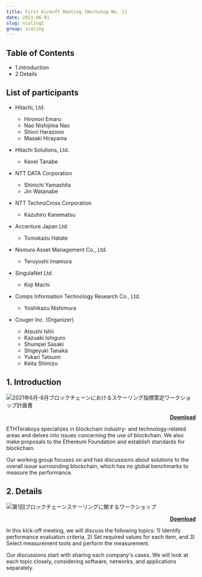 ```yaml
---
title: First Kickoff Meeting [Workshop No. 1]
date: 2021-06-01
slug: scaling1
group: scaling
---
```


## Table of Contents

- 1.Introduction
- 2.Details

## List of participants

- Hitachi, Ltd.

  - Hironori Emaru
  - Nao Nishijima Nao
  - Shiori Harazono
  - Masaki Hirayama

- Hitachi Solutions, Ltd.

  - Kenei Tanabe

- NTT DATA Corporation

  - Shinichi Yamashita
  - Jin Watanabe

- NTT TechnoCross Corporation

  - Kazuhiro Kanematsu

- Accenture Japan Ltd.

  - Tomokazu Hatate

- Nomura Asset Management Co., Ltd.

  - Teruyoshi Imamura

- SingulaNet Ltd.

  - Koji Machi

- Comps Information Technology Research Co., Ltd.

  - Yoshikazu Nishimura

* Couger Inc. (Organizer)

  - Atsushi Ishii
  - Kazuaki Ishiguro
  - Shumpei Sasaki
  - Shigeyuki Tanaka
  - Yukari Tatsumi
  - Keita Shimizu

## 1. Introduction

![2021年6月-8月ブロックチェーンにおけるスケーリング指標策定ワークショップ計画書](./images/section1-en.png)

<p style="text-align: right;font-weight:bold;">
  <a
    href="/pdf/scaling/E-ETHTerakoya_Overview-scaling_v006_en.pdf"
    target="_blank"
  >
    Download
  </a>
</p>

ETHTerakoya specializes in blockchain industry- and technology-related areas and delves into issues concerning the use of blockchain. We also make proposals to the Ethereum Foundation and establish standards for blockchain.

Our working group focuses on and has discussions about solutions to the overall issue surrounding blockchain, which has no global benchmarks to measure the performance.

## 2. Details

![第1回ブロックチェーンスケーリングに関するワークショップ](./images/section2-en.png)

<p style="text-align: right;font-weight:bold;">
  <a href="/pdf/scaling/E-2021_06_ethterakoya_kickoff_en.pdf" target="_blank">
    Download
  </a>
</p>

In this kick-off meeting, we will discuss the following topics: 1) Identify performance evaluation criteria, 2) Set required values for each item, and 3) Select measurement tools and perform the measurement.

Our discussions start with sharing each company's cases. We will look at each topic closely, considering software, networks, and applications separately.
